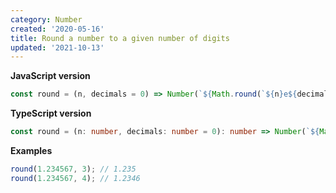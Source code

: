 ```yaml
---
category: Number
created: '2020-05-16'
title: Round a number to a given number of digits
updated: '2021-10-13'
---
```


**JavaScript version**

```js round.js
const round = (n, decimals = 0) => Number(`${Math.round(`${n}e${decimals}`)}e-${decimals}`);
```

**TypeScript version**

```ts round.ts
const round = (n: number, decimals: number = 0): number => Number(`${Math.round(`${n}e${decimals}`)}e-${decimals}`);
```

**Examples**

```js examples.js
round(1.234567, 3); // 1.235
round(1.234567, 4); // 1.2346
```
